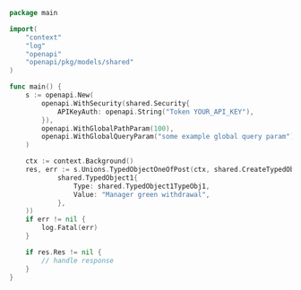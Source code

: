 ```go showLineNumbers copy filename="Typed Object One Of Post usage example"
package main

import(
	"context"
	"log"
	"openapi"
	"openapi/pkg/models/shared"
)

func main() {
    s := openapi.New(
        openapi.WithSecurity(shared.Security{
            APIKeyAuth: openapi.String("Token YOUR_API_KEY"),
        }),
        openapi.WithGlobalPathParam(100),
        openapi.WithGlobalQueryParam("some example global query param"),
    )

    ctx := context.Background()
    res, err := s.Unions.TypedObjectOneOfPost(ctx, shared.CreateTypedObjectOneOfTypedObject1(
            shared.TypedObject1{
                Type: shared.TypedObject1TypeObj1,
                Value: "Manager green withdrawal",
            },
    ))
    if err != nil {
        log.Fatal(err)
    }

    if res.Res != nil {
        // handle response
    }
}
```
